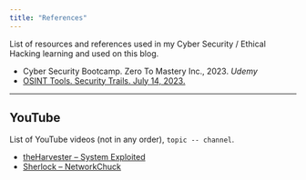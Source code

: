```yaml
---
title: "References"
---
```


List of resources and references used in my Cyber Security / Ethical Hacking learning and used on this blog.


- Cyber Security Bootcamp. Zero To Mastery Inc., 2023. _Udemy_
- [OSINT Tools. Security Trails. July 14, 2023.](https://securitytrails.com/blog/osint-tools)




--- 
## YouTube 

List of YouTube videos (not in any order), `topic -- channel`.


- [theHarvester -- System Exploited](https://youtu.be/cDryilcK39c)
- [Sherlock -- NetworkChuck](https://youtu.be/KdZvxxLsN3E)

